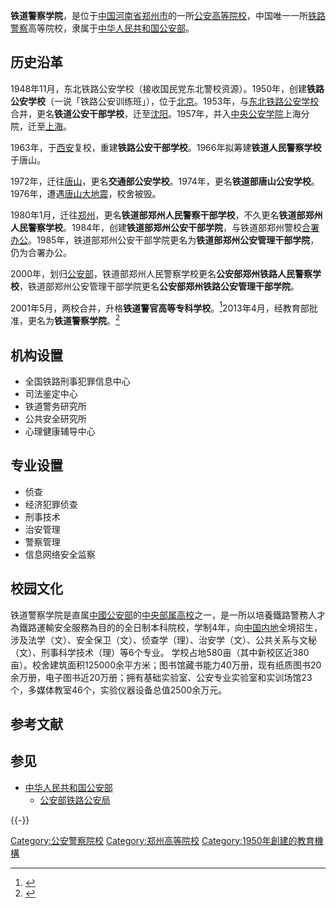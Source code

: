 {{Refimprove|time=2022-04-03T10:11:17+00:00}}
{{高校
|名称    =铁道警察学院
|外文名  =Railway Police College
|图像    =Railway Police College logo.png
|图像大小 =200px
|图像说明=
|校训    =至诚 至公 敏学 笃行
|建校    =1950年
|闭校    =
|类型    =[[中央部属高校|中央部属高校]]<br>[[中华人民共和国警察院校列表|公安警察院校]]
|院长    =管曙光 {{Small|[[一级警监|一级警监]]}}
|头衔    =
|头衔者 =
|书记    =赵炳军 {{Small|[[二级警监|二级警监]]}}
|教师    =
|职工    =416人
|在校学生    =4000余人
|地址    ={{CHN}}[[河南省|河南省]][[郑州市|郑州市]]
|校园环境=
|面积    =580亩
|代表色  =
|隶属    =[[中华人民共和国公安部|中华人民共和国公安部]]
|邮编    =450000
|电话    =
|网站    ={{URL|http://www.rpc.edu.cn/}}
|标志    =
|脚注    =
}}

'''铁道警察学院'''，是位于[[中国|中国]][[河南省|河南省]][[郑州市|郑州市]]的一所[[公安院校|公安高等院校]]，中国唯一一所[[公安部铁路公安局|铁路警察]]高等院校，隶属于[[中华人民共和国公安部|中华人民共和国公安部]]。

==历史沿革==
1948年11月，东北铁路公安学校（接收国民党东北警校资源）。1950年，创建'''铁路公安学校'''（一说「铁路公安训练班」），位于[[北京市|北京]]。1953年，与[[东北铁路公安学校|东北铁路公安学校]]合并，更名'''铁道公安干部学校'''，迁至[[沈阳|沈阳]]。1957年，并入[[中央公安学院|中央公安学院]]上海分院，迁至[[上海市|上海]]。

1963年，于[[西安|西安]]复校，重建'''铁路公安干部学校'''。1966年拟筹建'''铁道人民警察学校'''于唐山。

1972年，迁往[[唐山市|唐山]]，更名'''交通部公安学校'''。1974年，更名'''铁道部唐山公安学校'''。1976年，遭遇[[唐山大地震|唐山大地震]]，校舍被毁。

1980年1月，迁往[[郑州市|郑州]]，更名'''铁道部郑州人民警察干部学校'''，不久更名'''铁道部郑州人民警察学校'''。1984年，创建'''铁道部郑州公安干部学院'''，与铁道部郑州警校[[合署办公|合署办公]]。1985年，铁道部郑州公安干部学院更名为'''铁道部郑州公安管理干部学院'''，仍为合署办公。

2000年，划归[[中华人民共和国公安部|公安部]]，铁道部郑州人民警察学校更名'''公安部郑州铁路人民警察学校'''，铁道部郑州公安管理干部学院更名'''公安部郑州铁路公安管理干部学院'''。

2001年5月，两校合并，升格'''铁道警官高等专科学校'''。<ref>{{Cite web|title=教育部关于同意建立铁道警官高等专科学校的通知|url=http://www.moe.gov.cn/srcsite/A03/s7050/200105/t20010511_163488.html|access-date=2022-04-03|date=2001-05-11|work=中华人民共和国教育部}}</ref>2013年4月，经教育部批准，更名为'''铁道警察学院'''。<ref>{{Cite web|title=教育部关于同意在铁道警官高等专科学校基础上建立铁道警察学院的函|url=http://www.moe.gov.cn/srcsite/A03/s181/201304/t20130424_151880.html|access-date=2022-04-03|date=2013-04-24|work=中华人民共和国教育部}}</ref>

== 机构设置 ==
* 全国铁路刑事犯罪信息中心
* 司法鉴定中心
* 铁道警务研究所
* 公共安全研究所
* 心理健康辅导中心

== 专业设置 ==
* 侦查
* 经济犯罪侦查
* 刑事技术
* 治安管理
* 警察管理
* 信息网络安全监察

== 校园文化 ==
铁道警察学院是直属[[中华人民共和国公安部|中國公安部]]的[[中央部属高校|中央部属高校]]之一，是一所以培養鐵路警務人才為鐵路運輸安全服務為目的的全日制本科院校，学制4年，向[[中国内地|中国内地]]全境招生，涉及法学（文）、安全保卫（文）、侦查学（理）、治安学（文）、公共关系与文秘（文）、刑事科学技术（理）等6个专业。 学校占地580亩（其中新校区近380亩）。校舍建筑面积125000余平方米；图书馆藏书能力40万册，现有纸质图书20余万册，电子图书近20万册；拥有基础实验室、公安专业实验室和实训场馆23个，多媒体教室46个，实验仪器设备总值2500余万元。

==参考文献==
{{Reflist}}

== 参见 ==
{{Portal box|中华人民共和国|鐵路|警察與執法|大学|河南}}
* [[中华人民共和国公安部|中华人民共和国公安部]]
** [[公安部铁路公安局|公安部铁路公安局]]

{{-}}
{{中华人民共和国公安部}}
{{公安院校}}
{{中央部属高校}}
{{河南高等院校|nocat}}

[[Category:公安警察院校|Category:公安警察院校]]
[[Category:郑州高等院校|Category:郑州高等院校]]
[[Category:1950年創建的教育機構|Category:1950年創建的教育機構]]